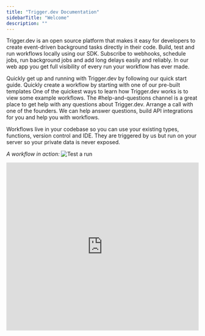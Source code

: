 ```yaml
---
title: "Trigger.dev Documentation"
sidebarTitle: "Welcome"
description: ""
---
```


Trigger.dev is an open source platform that makes it easy for developers to create event-driven background tasks directly in their code. Build, test and run workflows locally using our SDK. Subscribe to webhooks, schedule jobs, run background jobs and add long delays easily and reliably. In our web app you get full visibility of every run your workflow has ever made.

<CardGroup>
  <Card title="Getting Started" icon="circle-play" href="/getting-started">
    Quickly get up and running with Trigger.dev by following our quick start
    guide.
  </Card>
  <Card
    title="Templates"
    icon="sparkles"
    href="https://app.trigger.dev/templates"
  >
    Quickly create a workflow by starting with one of our pre-built templates
  </Card>
  <Card
    title="Examples"
    icon="arrow-right-arrow-left"
    href="/examples/examples"
  >
    One of the quickest ways to learn how Trigger.dev works is to view some
    example workflows.
  </Card>
  <Card
    title="Join Our Discord"
    icon="discord"
    href="https://discord.gg/kA47vcd8P6"
  >
    The #help-and-questions channel is a great place to get help with any
    questions about Trigger.dev.
  </Card>
  <Card
    title="Schedule a call"
    icon="phone"
    href="https://cal.com/team/triggerdotdev/support"
  >
    Arrange a call with one of the founders. We can help answer questions, build
    API integrations for you and help you with workflows.
  </Card>
</CardGroup>

Workflows live in your codebase so you can use your existing types, functions, version control and IDE. They are triggered by us but run on your server so your private data is never exposed.

_A workflow in action:_
![Test a run](/images/workflow-demo.gif)

<iframe
  width="100%"
  height="440"
  src="https://www.youtube.com/embed/aFlwD0frvnQ?rel=0"
  title="YouTube video player"
  frameborder="0"
  allow="accelerometer; autoplay; clipboard-write; encrypted-media; gyroscope; picture-in-picture; web-share"
  allowfullscreen
></iframe>
&nbsp;
